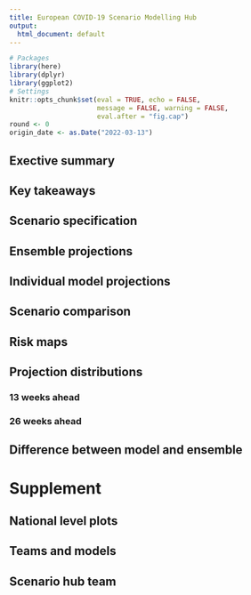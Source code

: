 ```yaml
---
title: European COVID-19 Scenario Modelling Hub
output:
  html_document: default
---
```


```r
# Packages
library(here)
library(dplyr)
library(ggplot2)
# Settings
knitr::opts_chunk$set(eval = TRUE, echo = FALSE, 
                      message = FALSE, warning = FALSE,
                      eval.after = "fig.cap")
round <- 0
origin_date <- as.Date("2022-03-13") 
```

## Exective summary

## Key takeaways

## Scenario specification

## Ensemble projections

## Individual model projections

## Scenario comparison

## Risk maps

## Projection distributions
### 13 weeks ahead
### 26 weeks ahead

## Difference between model and ensemble

# Supplement

## National level plots

## Teams and models

## Scenario hub team
